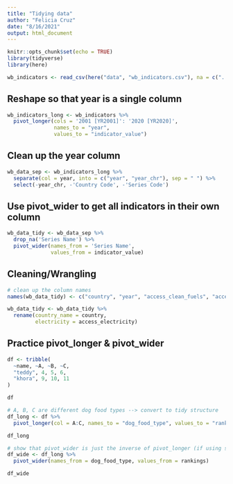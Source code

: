 ```yaml
---
title: "Tidying data"
author: "Felicia Cruz"
date: "8/16/2021"
output: html_document
---
```


```r
knitr::opts_chunk$set(echo = TRUE)
library(tidyverse)
library(here)
```
```r
wb_indicators <- read_csv(here("data", "wb_indicators.csv"), na = c("..", ""))


```
## Reshape so that year is a single column
```r
wb_indicators_long <- wb_indicators %>% 
  pivot_longer(cols = '2001 [YR2001]': '2020 [YR2020]', 
               names_to = "year", 
               values_to = "indicator_value") 

```

## Clean up the year column
```r
wb_data_sep <- wb_indicators_long %>% 
  separate(col = year, into = c("year", "year_chr"), sep = " ") %>% 
  select(-year_chr, -'Country Code', -'Series Code') 

```

## Use pivot_wider to get all indicators in their own column
```r
wb_data_tidy <- wb_data_sep %>% 
  drop_na('Series Name') %>%  
  pivot_wider(names_from = 'Series Name',
              values_from = indicator_value)
```

## Cleaning/Wrangling
```r
# clean up the column names
names(wb_data_tidy) <- c("country", "year", "access_clean_fuels", "access_electricity", "co2_emissions", "fossil_fuel_consumption", "water_stress")

wb_data_tidy <- wb_data_tidy %>% 
  rename(country_name = country,
         electricity = access_electricity)
```


## Practice pivot_longer & pivot_wider
```r
df <- tribble(
  ~name, ~A, ~B, ~C,
  "teddy", 4, 5, 6,
  "khora", 9, 10, 11
)

df

# A, B, C are different dog food types --> convert to tidy structure 
df_long <- df %>% 
  pivot_longer(col = A:C, names_to = "dog_food_type", values_to = "rankings")

df_long

# show that pivot_wider is just the inverse of pivot_longer (if using same columns)
df_wide <- df_long %>% 
  pivot_wider(names_from = dog_food_type, values_from = rankings)

df_wide
```

